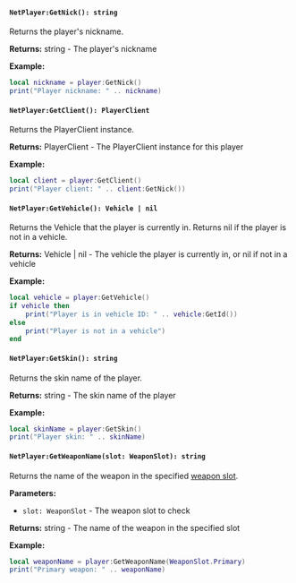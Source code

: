 #### `NetPlayer:GetNick(): string`

Returns the player's nickname.

**Returns:** string - The player's nickname

**Example:**
```lua
local nickname = player:GetNick()
print("Player nickname: " .. nickname)
```

#### `NetPlayer:GetClient(): PlayerClient`

Returns the PlayerClient instance.

**Returns:** PlayerClient - The PlayerClient instance for this player

**Example:**
```lua
local client = player:GetClient()
print("Player client: " .. client:GetNick())
```

#### `NetPlayer:GetVehicle(): Vehicle | nil`

Returns the Vehicle that the player is currently in. Returns nil if the player is not in a vehicle.

**Returns:** Vehicle | nil - The vehicle the player is currently in, or nil if not in a vehicle

**Example:**
```lua
local vehicle = player:GetVehicle()
if vehicle then
    print("Player is in vehicle ID: " .. vehicle:GetId())
else
    print("Player is not in a vehicle")
end
```

#### `NetPlayer:GetSkin(): string`

Returns the skin name of the player.

**Returns:** string - The skin name of the player

**Example:**
```lua
local skinName = player:GetSkin()
print("Player skin: " .. skinName)
```

#### `NetPlayer:GetWeaponName(slot: WeaponSlot): string`

Returns the name of the weapon in the specified [weapon slot](/shared-api/weaponslot).

**Parameters:**
- `slot: WeaponSlot` - The weapon slot to check

**Returns:** string - The name of the weapon in the specified slot

**Example:**
```lua
local weaponName = player:GetWeaponName(WeaponSlot.Primary)
print("Primary weapon: " .. weaponName)
```
